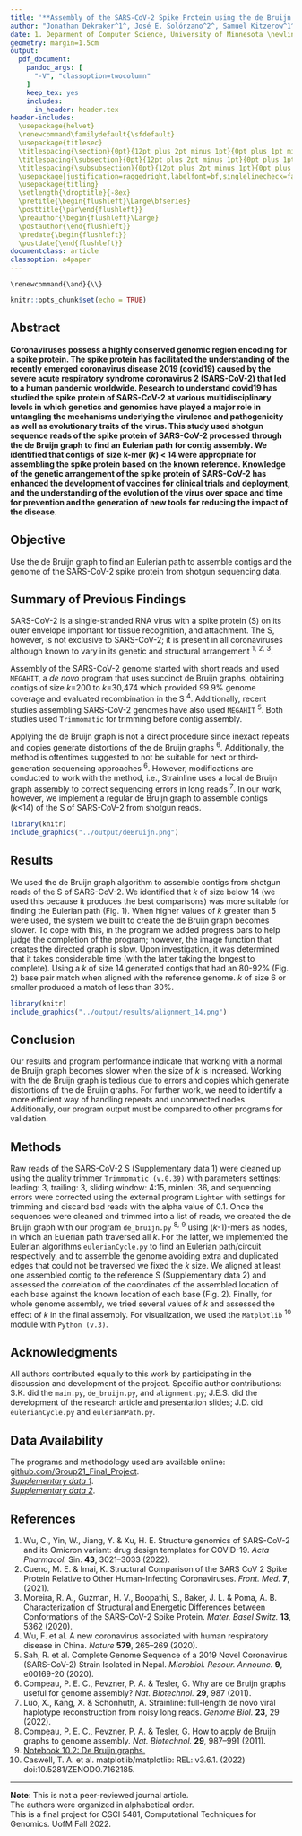 ```yaml
---
title: '**Assembly of the SARS-CoV-2 Spike Protein using the de Bruijn Graph Graph**'
author: "Jonathan Dekraker^1^, José E. Solórzano^2^, Samuel Kitzerow^1^"
date: 1. Deparment of Computer Science, University of Minnesota \newline 2. Deparment of Plant Pathology, University of Minnesota
geometry: margin=1.5cm
output:
  pdf_document:
    pandoc_args: [
      "-V", "classoption=twocolumn"
    ]
    keep_tex: yes
    includes:
      in_header: header.tex
header-includes:
  \usepackage{helvet}
  \renewcommand\familydefault{\sfdefault}
  \usepackage{titlesec}
  \titlespacing{\section}{0pt}{12pt plus 2pt minus 1pt}{0pt plus 1pt minus 1pt}
  \titlespacing{\subsection}{0pt}{12pt plus 2pt minus 1pt}{0pt plus 1pt minus 1pt}
  \titlespacing{\subsubsection}{0pt}{12pt plus 2pt minus 1pt}{0pt plus 1pt minus 1pt}
  \usepackage[justification=raggedright,labelfont=bf,singlelinecheck=false]{caption}
  \usepackage{titling}
  \setlength{\droptitle}{-8ex}
  \pretitle{\begin{flushleft}\Large\bfseries}
  \posttitle{\par\end{flushleft}}
  \preauthor{\begin{flushleft}\Large}
  \postauthor{\end{flushleft}}
  \predate{\begin{flushleft}}
  \postdate{\end{flushleft}}
documentclass: article
classoption: a4paper
---
```


```cat
\renewcommand{\and}{\\}
```

```r
knitr::opts_chunk$set(echo = TRUE)
```
## Abstract
**Coronaviruses possess a highly conserved genomic region encoding for a spike protein. The spike protein has facilitated the understanding of the recently emerged coronavirus disease 2019 (covid19) caused by the severe acute respiratory syndrome coronavirus 2 (SARS-CoV-2) that led to a human pandemic worldwide. Research to understand covid19 has studied the spike protein of SARS-CoV-2 at various multidisciplinary levels in which genetics and genomics have played a major role in untangling the mechanisms underlying the virulence and pathogenicity as well as evolutionary traits of the virus. This study used shotgun sequence reads of the spike protein of SARS-CoV-2 processed through the de Bruijn graph to find an Eulerian path for contig assembly. We identified that contigs of size k-mer (*k*) < 14 were appropriate for assembling the spike protein based on the known reference. Knowledge of the genetic arrangement of the spike protein of SARS-CoV-2 has enhanced the development of vaccines for clinical trials and deployment, and the understanding of the evolution of the virus over space and time for prevention and the generation of new tools for reducing the impact of the disease.**  

## Objective 
Use the de Bruijn graph to find an Eulerian path to assemble contigs and the genome of the SARS-CoV-2 spike protein from shotgun sequencing data.

## Summary of Previous Findings 
SARS-CoV-2 is a single-stranded RNA virus with a spike protein (S) on its outer envelope important for tissue recognition, and attachment. The S, however, is not exclusive to SARS-CoV-2; it is present in all coronaviruses although known to vary in its genetic and structural arrangement ^1^^,^ ^2^^,^ ^3^. 

Assembly of the SARS-CoV-2 genome started with short reads and used `MEGAHIT`, a _de novo_ program that uses succinct de Bruijn graphs, obtaining contigs of size *k*=200 to *k*=30,474 which provided 99.9% genome coverage and evaluated recombination in the S ^4^. Additionally, recent studies assembling SARS-CoV-2 genomes have also used `MEGAHIT` ^5^. Both studies used `Trimmomatic` for trimming before contig assembly.  

Applying the de Bruijn graph is not a direct procedure since inexact repeats and copies generate distortions of the de Bruijn graphs ^6^. Additionally, the method is oftentimes suggested to not be suitable for next or third-generation sequencing approaches ^6^. However, modifications are conducted to work with the method, i.e., Strainline uses a local de Bruijn graph assembly to correct sequencing errors in long reads ^7^. In our work, however, we implement a regular de Bruijn graph to assemble contigs (*k*<14) of the S of SARS-CoV-2 from shotgun reads.  

```r
library(knitr)
include_graphics("../output/deBruijn.png")
```

## Results
We used the de Bruijn graph algorithm to assemble contigs from shotgun reads of the S of SARS-CoV-2. We identified that _k_ of size below 14 (we used this because it produces the best comparisons) was more suitable for finding the Eulerian path (Fig. 1). When higher values of _k_ greater than 5 were used, the system we built to create the de Bruijn graph becomes slower. To cope with this, in the program we added progress bars to help judge the completion of the program; however, the image function that creates the directed graph is slow. Upon investigation, it was determined that it takes considerable time (with the latter taking the longest to complete). Using a _k_ of size 14 generated contigs that had an 80-92% (Fig. 2) base pair match when aligned with the reference genome. _k_ of size 6 or smaller produced a match of less than 30%.


```r
library(knitr)
include_graphics("../output/results/alignment_14.png")
```

## Conclusion
Our results and program performance indicate that working with a normal de Bruijn graph becomes slower when the size of _k_ is increased. Working with the de Bruijn graph is tedious due to errors and copies which generate distortions of the de Bruijn graphs. For further work, we need to identify a more efficient way of handling repeats and unconnected nodes. Additionally, our program output must be compared to other programs for validation.

## Methods
Raw reads of the SARS-CoV-2 S (Supplementary data 1) were cleaned up using the quality trimmer `Trimmomatic (v.0.39)` with parameters settings: leading: 3, trailing: 3, sliding window: 4:15, minlen: 36, and sequencing errors were corrected using the external program `Lighter` with settings for trimming and discard bad reads with the alpha value of 0.1. Once the sequences were cleaned and trimmed into a list of reads, we created the de Bruijn graph with our program `de_bruijn.py` ^8^^,^ ^9^ using (*k*-1)-mers as nodes, in which an Eulerian path traversed all *k*. For the latter, we implemented the Eulerian algorithms `eulerianCycle.py` to find an Eulerian path/circuit respectively, and to assemble the genome avoiding extra and duplicated edges that could not be traversed we fixed the _k_ size. We aligned at least one assembled contig to the reference S (Supplementary data 2) and assessed the correlation of the coordinates of the assembled location of each base against the known location of each base (Fig. 2). Finally, for whole genome assembly, we tried several values of _k_ and assessed the effect of _k_ in the final assembly. For visualization, we used the `Matplotlib` ^10^ module with `Python (v.3)`.

## Acknowledgments 
All authors contributed equally to this work by participating in the discussion and development of the project. Specific author contributions: S.K. did the `main.py`, `de_bruijn.py`, and `alignment.py`; J.E.S. did the development of the research article and presentation slides; J.D. did `eulerianCycle.py` and `eulerianPath.py`. 

## Data Availability
The programs and methodology used are available online: [github.com/Group21_Final_Project](https://github.com/JonathanDekraker/Group21_Final_Project).  
[_Supplementary data 1_]( https://github.com/JonathanDekraker/Group21_Final_Project/blob/main/input/sars_spike_protein_raw_reads.fastq).  
[_Supplementary data 2_](https://github.com/JonathanDekraker/Group21_Final_Project/blob/main/input/sars_spike_protein_assembled.fna).

## References
\small
1. Wu, C., Yin, W., Jiang, Y. & Xu, H. E. Structure genomics of SARS-CoV-2 and its Omicron variant: drug design templates for COVID-19. _Acta Pharmacol._ Sin. **43**, 3021–3033 (2022).  
2. Cueno, M. E. & Imai, K. Structural Comparison of the SARS CoV 2 Spike Protein Relative to Other Human-Infecting Coronaviruses. _Front. Med._ **7**, (2021).  
3. Moreira, R. A., Guzman, H. V., Boopathi, S., Baker, J. L. & Poma, A. B. Characterization of Structural and Energetic Differences between Conformations of the SARS-CoV-2 Spike Protein. _Mater. Basel Switz._ **13**, 5362 (2020).  
4. Wu, F. et al. A new coronavirus associated with human respiratory disease in China. _Nature_ **579**, 265–269 (2020).  
5. Sah, R. et al. Complete Genome Sequence of a 2019 Novel Coronavirus (SARS-CoV-2) Strain Isolated in Nepal. _Microbiol. Resour. Announc._ **9**, e00169-20 (2020).  
6. Compeau, P. E. C., Pevzner, P. A. & Tesler, G. Why are de Bruijn graphs useful for genome assembly? _Nat. Biotechnol._ **29**, 987 (2011).  
7. Luo, X., Kang, X. & Schönhuth, A. Strainline: full-length de novo viral haplotype reconstruction from noisy long reads. _Genome Biol._ **23**, 29 (2022).  
8. Compeau, P. E. C., Pevzner, P. A. & Tesler, G. How to apply de Bruijn graphs to genome assembly. _Nat. Biotechnol._ **29**, 987–991 (2011).  
9. [Notebook 10.2: De Bruijn graphs.](https://eaton-lab.org/slides/genomics/answers/nb-10.2-de-Bruijn.html)     
10. Caswell, T. A. et al. matplotlib/matplotlib: REL: v3.6.1. (2022) doi:10.5281/ZENODO.7162185. 

------------------------------------------------------  
**Note**: This is not a peer-reviewed journal article.  
The authors were organized in alphabetical order.  
This is a final project for CSCI 5481, Computational Techniques for Genomics. UofM Fall 2022.